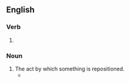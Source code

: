 ==English==

===Verb===
{{head|en|verb form}}

# {{present participle of|en|reposition|nocat=1}}

===Noun===
{{en-noun}}

# The act by which something is repositioned.
#* {{quote-journal|en|year=1960|month=July|title=New Eastern Region diesel depot at Finsbury Park|journal=Trains Illustrated|page=423|text=Work is planned as far as possible so that the last engine to arrive on one of the maintenance tracks is the first out, to avoid unnecessary shunting and the '''re-positioning''' of locomotives still receiving attention.}}